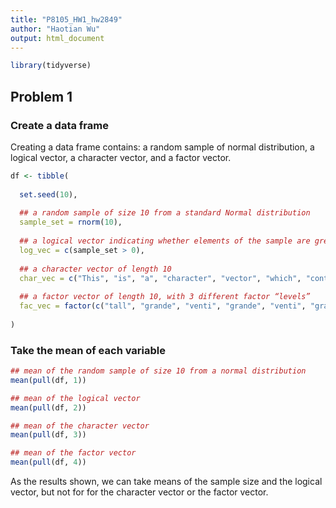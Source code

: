 ```yaml
---
title: "P8105_HW1_hw2849"
author: "Haotian Wu"
output: html_document
---
```

```r
library(tidyverse)
```

## Problem 1
### Create a data frame
Creating a data frame contains: a random sample of normal distribution, a logical vector, a character vector, and a factor vector. 

```r

df <- tibble(
  
  set.seed(10),
  
  ## a random sample of size 10 from a standard Normal distribution
  sample_set = rnorm(10), 
  
  ## a logical vector indicating whether elements of the sample are greater than 0
  log_vec = c(sample_set > 0), 
  
  ## a character vector of length 10
  char_vec = c("This", "is", "a", "character", "vector", "which", "contains", "10", "random", "characters"),
  
  ## a factor vector of length 10, with 3 different factor “levels”
  fac_vec = factor(c("tall", "grande", "venti", "grande", "venti", "grande", "tall", "venti", "grande", "tall"))
  
)

```

### Take the mean of each variable
```r
## mean of the random sample of size 10 from a normal distribution
mean(pull(df, 1))

## mean of the logical vector
mean(pull(df, 2))

## mean of the character vector
mean(pull(df, 3))

## mean of the factor vector
mean(pull(df, 4))
```
As the results shown, we can take means of the sample size and the logical vector, but not for for the character vector or the factor vector. 



